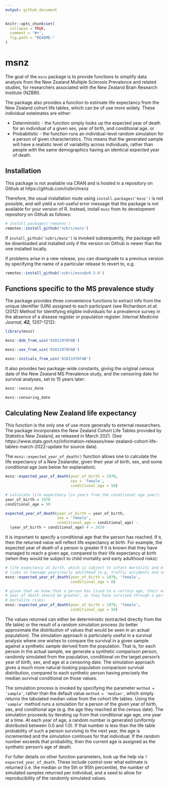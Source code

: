```yaml
---
output: github_document
---
```


<!-- README.md is generated from README.Rmd. Please edit that file -->

```r
knitr::opts_chunk$set(
  collapse = TRUE,
  comment = "#>",
  fig.path = "README-"
)
```

# msnz

The goal of the `msnz` package is to provide functions to simplify data 
analysis from the New Zealand Multiple Sclerosis Prevalence and related studies,
for researchers associated with the New Zealand Brain Research Institute 
(NZBRI).

The package also provides a function to estimate life expectancy from the New 
Zealand cohort life tables, which can be of use more widely. These individual 
esteimates are either: 

- Deterministic - the function simply looks up the expected year of death for
an individual of a given sex, year of birth, and conditional age, or
- Probabilistic - the function runs an individual-level random simulation for a
person of given characteristics. This means that the generated sample will have
a realistic level of variability across individuals, rather than people with the
same demographics having an identical expected year of death.

## Installation

This package is not available via CRAN and is hosted in a repository on Github 
at https://github.com/nzbri/msnz
 
Therefore, the usual installation route using `install.packages('msnz')` is 
not possible, and will yield a not-useful error message that the package is not
available for your version of R. Instead, install `msnz` from its development
repository on Github as follows:

```r
# install.packages('remotes')
remotes::install_github('nzbri/msnz')
```
If `install_github('nzbri/msnz')` is invoked subsequently, the package will be
downloaded and installed only if the version on Github is newer than the one 
installed locally.

If problems arise in a new release, you can downgrade to a previous version by 
specifying the name of a particular release to revert to, e.g.

```r
remotes::install_github('nzbri/msnz@v0.3.0')
```

## Functions specific to the MS prevalence study

The package provides three convenience functions to extract info from the unique
identifier (UIN) assigned to each participant (see Richardson _et.al._ (2012)
Method for identifying eligible individuals for a prevalence survey in the 
absence of a disease register or population register. 
_Internal Medicine Journal,_ ***42,*** 1207-1212):

```r
library(msnz)

msnz::dob_from_uin('01011970FAB')

msnz::sex_from_uin('01011970FAB')

msnz::initials_from_uin('01011970FAB')
```

It also provides two package-wide constants, giving the original census date of 
the New Zealand MS Prevalence study, and the censoring date for survival 
analyses, set to 15 years later:

```r
msnz::census_date

msnz::censoring_date
```

## Calculating New Zealand life expectancy

This function is the only one of use more generally to external researchers. The
package incorporates the New Zealand Cohort Life Tables provided by 
Statistics New Zealand, as released in March 2021. (See https://www.stats.govt.nz/information-releases/new-zealand-cohort-life-tables-march-2022-update
for source data).

The `msnz::expected_year_of_death()` function allows one to calculate the life 
expectancy of a New Zealander, given their year of birth, sex, and some 
conditional age (see below for explanation).

```r
msnz::expected_year_of_death(year_of_birth = 1970, 
                             sex = 'female', 
                             conditional_age = 50)

# calculate life expectancy (in years from the conditional age year):
year_of_birth = 1970
conditional_age = 50

expected_year_of_death(year_of_birth = year_of_birth,
                       sex = 'female', 
                       conditional_age = conditional_age) - 
  (year_of_birth + conditional_age) # = 2020

```
It is important to specify a conditional age that the person has reached. If 
`0`, then the returned value will reflect life expectancy at birth. For example,
the expected year of death of a person is greater if it is known that they have 
managed to reach a given age, compared to their life expectancy at birth (when
they would be subject to child mortality and early adulthood risks):

```r
# life expectancy at birth, which is subject to infant mortality and elevated 
# risks in teenage years/early adulthood (e.g. traffic accidents and suicide):
msnz::expected_year_of_death(year_of_birth = 1970, 'female', 
                             conditional_age = 0)

# given that we know that a person has lived to a certain age, their expected 
# year of death should be greater, as they have survived through a period of
# mortality risks:
msnz::expected_year_of_death(year_of_birth = 1970, 'female', 
                             conditional_age = 50)

```

The values returned can either be deterministic (extracted directly from the 
life table) or the result of a random simulation process (to better approximate 
the distribution of values that would be seen in an actual population). The 
simulation approach is particularly useful in a survival analysis where one 
wishes to compare the survival in a given sample against a synthetic sample 
derived from the population. That is, for each person in the actual sample, we
generate a synthetic comparison person, randomly simulated from the population, 
conditional on the target person's year of birth, sex, and age at a censoring 
date. The simulation approach gives a much more natural-looking population 
comparison survival distribution, compared to each synthetic person having 
precisely the median survival conditional on those values.

The simulation process is invoked by specifying the parameter 
`method = 'sample'`, rather than the default value `method = 'median'`, which 
simply returns the tabulated median value from the cohort life tables. Using the
`'sample'` method runs a simulation for a person of the given year of birth, 
sex, and conditional age (e.g. the age they reached at the census date). The
simulation proceeds by iterating up from that conditional age age, one year at a
time. At each year of age, a random number is generated (uniformly distributed 
between 0.0 and 1.0). If that number is less than the life table probability of 
such a person surviving to the next year, the age is incremented and the 
simulation continues for that individual. If the random number exceeds that 
probability, then the current age is assigned as the synthetic person’s age of 
death.

For fuller details on other function parameters, look up the help via 
`?expected_year_of_death`. These include control over what estimate is returned 
(i.e. the median or the 5th or 95th percentile), the number of simulated samples
returned per individual, and a seed to allow for reproducibility of the randomly
simulated values.
